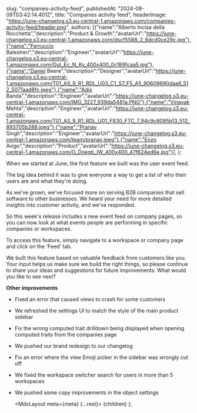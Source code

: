 

  slug: "companies-activity-feed",
  publishedAt: "2024-08-09T03:42:14.401Z",
  title: "Companies activity feed",
  headerImage: "https://june-changelog.s3.eu-central-1.amazonaws.com/companies-activity-feed/header.png",
  authors: [{"name":"Alberto Incisa della Rocchetta","description":"Product & Growth","avatarUrl":"https://june-changelog.s3.eu-central-1.amazonaws.com/dscf5588_2_6dcd0ce29c.jpg"},{"name":"Ferruccio Balestreri","description":"Engineer","avatarUrl":"https://june-changelog.s3.eu-central-1.amazonaws.com/Gut_Ec_N_Ky_400x400_0c189fcaa5.jpg"},{"name":"Daniel Beere","description":"Designer","avatarUrl":"https://june-changelog.s3.eu-central-1.amazonaws.com/T01_AS_9_R1_RDL_U03_C1_S7_F5_A5_90609690daa6_512_5071aad8fc.jpeg"},{"name":"Adis Banda","description":"Engineer","avatarUrl":"https://june-changelog.s3.eu-central-1.amazonaws.com/IMG_3227_939da5481a.PNG"},{"name":"Vinayak Mehta","description":"Engineer","avatarUrl":"https://june-changelog.s3.eu-central-1.amazonaws.com/T01_AS_9_R1_RDL_U01_F830_FTC_7_94c9c8095b13_512_893705b288.jpeg"},{"name":"Pranav Singh","description":"Engineer","avatarUrl":"https://june-changelog.s3.eu-central-1.amazonaws.com/team/pranav.jpeg"},{"name":"Enzo Avigo","description":"Product","avatarUrl":"https://june-changelog.s3.eu-central-1.amazonaws.com/O_Doeqb_IW_400x400_47f624ed6e.jpg"}],
};

When we started at June, the first feature we built was the user event feed.

The big idea behind it was to give everyone a way to get a list of who their users are and what they're doing.

As we've grown, we've focused more on serving B2B companies that sell software to other businesses. We heard your need for more detailed insights into customer activity, and we've responded.

So this week's release includes a new event feed on company pages, so you can now look at what events people are performing in specific companies or workspaces.

To access this feature, simply navigate to a workspace or company page and click on the 'Feed' tab.

We built this feature based on valuable feedback from customers like you. Your input helps us make sure we build the right things, so please continue to share your ideas and suggestions for future improvements. What would you like to see next?


**Other improvements**

- Fixed an error that caused views to crash for some customers
- We refreshed the settings UI to match the style of the main product sidebar
- Fix the wrong computed trait drilldown being displayed when opening computed traits from the companies page
- We pushed our brand redesign to our changelog
- Fix an error where the view Emoji picker in the sidebar was wrongly cut off
- We fixed the workspace switcher search for users in more than 5 workspaces
- We pushed some copy improvements in the object settings


  <MdxLayout meta={meta} {...rest}>
    {children}
  </MdxLayout>
);
